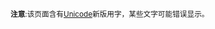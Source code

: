 <div class="notice metadata" id="spoiler"><small>'''注意''':该页面含有[[Unicode]]新版用字，某些文字可能错误显示。</div></small>
{{Category:Unicode}}